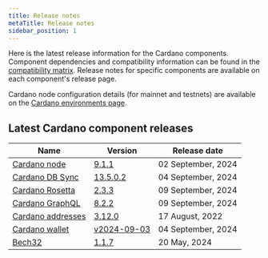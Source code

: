 ```yaml
---
title: Release notes
metaTitle: Release notes
sidebar_position: 1
---
```


Here is the latest release information for the Cardano components. Component
dependencies and compatibility information can be found in the
[compatibility matrix](/developer-resources/release-notes/comp-matrix). Release
notes for specific components are available on each component's release page.

Cardano node configuration details (for mainnet and testnets) are available on
the
[Cardano environments page](https://book.world.dev.cardano.org/environments.html).

## Latest Cardano component releases

| Name                                                                     | Version                                                                                      | Release date       |
| ------------------------------------------------------------------------ | -------------------------------------------------------------------------------------------- | ------------------ |
| [Cardano node](https://github.com/IntersectMBO/cardano-node)             | [9.1.1](https://github.com/IntersectMBO/cardano-node/releases/tag/9.1.1)                     | 02 September, 2024 |
| [Cardano DB Sync](https://github.com/IntersectMBO/cardano-db-sync)       | [13.5.0.2](https://github.com/IntersectMBO/cardano-db-sync/releases/tag/13.5.0.2)            | 04 September, 2024 |
| [Cardano Rosetta](https://github.com/cardano-foundation/cardano-rosetta) | [2.3.3](https://github.com/cardano-foundation/cardano-rosetta/releases/tag/2.3.3)            | 09 September, 2024 |
| [Cardano GraphQL](https://github.com/cardano-foundation/cardano-graphql) | [8.2.2](https://github.com/cardano-foundation/cardano-graphql/releases/tag/8.2.2)            | 09 September, 2024 |
| [Cardano addresses](https://github.com/IntersectMBO/cardano-addresses)   | [3.12.0](https://github.com/IntersectMBO/cardano-addresses/releases/tag/3.12.0)              | 17 August, 2022    |
| [Cardano wallet](https://github.com/cardano-foundation/cardano-wallet)   | [v2024-09-03](https://github.com/cardano-foundation/cardano-wallet/releases/tag/v2024-09-03) | 04 September, 2024 |
| [Bech32](https://github.com/IntersectMBO/bech32)                         | [1.1.7](https://github.com/IntersectMBO/bech32/releases/tag/v1.1.7)                          | 20 May, 2024       |

